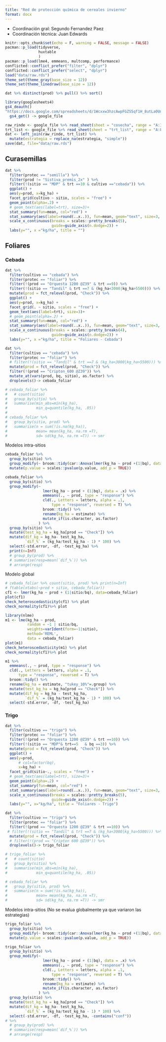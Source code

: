 ```yaml
---
title: "Red de protección química de cereales invierno"
format: docx
---
```

- Coordinación gral: Segundo Fernandez Paez
- Coordinación técnica: Juan Edwards

```r
knitr::opts_chunk$set(echo = F, warning = FALSE, message = FALSE)
pacman::p_load(tidyverse,
               huxtable
               )
pacman::p_load(lme4, emmeans, multcomp, performance)
conflicted::conflict_prefer("filter", "dplyr")
conflicted::conflict_prefer("select", "dplyr")
load("data/raw.rds")
theme_set(theme_gray(base_size = 12)) 
theme_set(theme_linedraw(base_size = 12)) 

dat %>% distinct(prod) %>% pull() %>% sort()
```

```r
library(googlesheets4)
gs4_deauth()
"https://docs.google.com/spreadsheets/d/1Wcxxw3hzcAwpFGZS5qf1H_8utLa0UnMIG6-sztdsYug/edit?usp=sharing" %>%
  gs4_get() -> google_file
```

```r
raw_rinde <- google_file %>% read_sheet(sheet = "cosecha", range = "A:I")
trt_list <- google_file %>% read_sheet(sheet = "trt_list", range = "A:F")
dat <- left_join(raw_rinde, trt_list) %>% 
  mutate(estrategia = replace_na(estrategia, "simple"))
save(dat, file="data/raw.rds")
```

## Curasemillas

```r
dat %>% 
  filter(protec == "semilla") %>% 
  filter(prod != "Sistiva_premis_2x" ) %>% 
  filter(!(sitio == "MDP" & trt ==10 & cultivo =="cebada")) %>% 
  ggplot() + 
  aes(y=prod, x=kg_ha) + 
  facet_grid(cultivo ~ sitio, scales = "free") + 
  geom_point(alpha=.2) +
  # geom_text(aes(label=trt), size=3)+
  stat_summary(fun=mean, col="red") + 
  stat_summary(aes(label=round(..x..)), fun=mean, geom="text", size=3, vjust=-.5) + 
  scale_x_continuous(breaks = scales::pretty_breaks(5), 
                     guide=guide_axis(n.dodge=2)) +
  labs(y="", x ="kg/ha", title = "")
```

## Foliares

### Cebada 

```r
dat %>% 
  filter(cultivo == "cebada") %>%
  filter(protec == "foliar") %>% 
  filter(!(prod == "Orquesta 1200 @Z39" & trt ==9)) %>% 
  filter(!(sitio == "Tandil" & trt ==7 & (kg_ha<3000|kg_ha>5500))) %>% 
  mutate(prod = fct_relevel(prod, "Check")) %>% 
  ggplot() + 
  aes(y=prod, x=kg_ha) + 
  facet_grid(. ~ sitio, scales = "free") +
  geom_text(aes(label=trt), size=3)+
  # geom_point(alpha=.2) +
  stat_summary(fun=mean, col="red") + 
  stat_summary(aes(label=round(..x..)), fun=mean, geom="text", size=3, vjust=-.5) + 
  scale_x_continuous(breaks = scales::pretty_breaks(4), 
                     guide=guide_axis(n.dodge=2)) +
  labs(y="", x ="kg/ha", title = "Foliares - Cebada")
```

```r
dat %>% 
  filter(cultivo == "cebada") %>%
  filter(protec == "foliar") %>%
  # filter(!(sitio == "Tandil" & trt ==7 & (kg_ha<3000|kg_ha>5500))) %>%
  mutate(prod = fct_relevel(prod, "Check")) %>% 
  filter(!(prod == "Cripton_600 @Z39")) %>% 
  mutate_at(vars(prod, bq, sitio), as.factor) %>% 
  droplevels()-> cebada_foliar

# cebada_foliar %>% 
#   # count(sitio)
#   group_by(sitio) %>% 
#   summarise(min_abs=min(kg_ha), 
#             min_q=quantile(kg_ha, .05))
# 
# cebada_foliar %>% 
#   group_by(sitio, prod) %>%
#   summarise(n = sum(!is.na(kg_ha)),
#             mean= mean(kg_ha, na.rm =T),
#             sd= sd(kg_ha, na.rm =T)) -> smr
```

Modelos intra-sitios

```r
cebada_foliar %>%
  group_by(sitio) %>%
  group_modify(~ broom::tidy(car::Anova(lmer(kg_ha ~ prod +(1|bq), data = .x)))) %>%
  mutate(p.value = scales::pvalue(p.value, add_p = TRUE))
```

```r
cebada_foliar %>%
  group_by(sitio) %>%
  group_modify(~ 
                 lmer(kg_ha ~ prod + (1|bq), data = .x) %>%
                 emmeans(., ~ prod, type = "response") %>%
                 cld(., Letters = letters, alpha = .1,
                     type = "response", reversed = T) %>%
                 broom::tidy() %>% 
                 rename(kg_ha = estimate) %>%
                 mutate_if(is.character, as.factor)
               ) %>% 
  group_by(sitio) %>% 
  mutate(test_kg_ha = kg_ha[prod == "Check"]) %>% 
  mutate(dif_kg = kg_ha- test_kg_ha,
         `dif_%` = (kg_ha/test_kg_ha - 1) * 100) %>% 
  select(-std.error, -df, -test_kg_ha) %>% 
  print(n=Inf)
  # group_by(prod) %>% 
  # summarise(resp=mean(`dif_%`)) %>% 
  # arrange(resp)
```

Modelo global 

```r
# cebada_foliar %>% count(sitio, prod) %>% print(n=Inf)
# ftable(xtabs(~prod + sitio, cebada_foliar))
cf1 <- lmer(kg_ha ~ prod + (1|sitio/bq), data=cebada_foliar)
plot(cf1)
check_heteroscedasticity(cf1) %>% plot
check_normality(cf1)%>% plot

library(nlme)
m1 <- lme(kg_ha ~ prod, 
          random = ~1 | sitio/bq, 
          weights=varIdent(form=~1|sitio), 
          method='REML', 
          data = cebada_foliar)
plot(m1)
check_heteroscedasticity(m1) %>% plot
check_normality(cf1)%>% plot

m1 %>% 
  emmeans(., ~ prod, type = "response") %>%  
  cld(., Letters = letters, alpha = .1,
      type = "response", reversed = T) %>%
  broom::tidy() %>% 
  rename(kg_ha = estimate, "tukey_10%"=.group) %>% 
  mutate(test_kg_ha = kg_ha[prod == "Check"]) %>% 
  mutate(dif_kg = kg_ha - test_kg_ha,
         `dif_%` = (kg_ha/test_kg_ha - 1) * 100) %>% 
  select(-std.error, -df, -test_kg_ha)
```

### Trigo 

```r
dat %>% 
  filter(cultivo == "trigo") %>%
  filter(protec == "foliar") %>% 
  filter(!(prod == "Orquesta 1200 @Z39" & trt ==10)) %>% 
  filter(!(sitio == "MDP"& trt==5	& bq ==3)) %>% 
  mutate(prod = fct_relevel(prod, "Check")) %>% 
  ggplot() + 
  aes(y=prod, 
      # col=factor(bq),  
      x=kg_ha) + 
  facet_grid(sitio~., scales = "free") + 
  # geom_text(aes(label=trt), size=3)+
  geom_point(alpha=.2) +
  stat_summary(fun=mean, col="red") + 
  stat_summary(aes(label=round(..x..)), fun=mean, geom="text", size=3, vjust=-.5) + 
  scale_x_continuous(breaks = scales::pretty_breaks(5), 
                     guide=guide_axis(n.dodge=2)) +  
  labs(y="", x="kg/ha", title = "Foliares - Trigo")
```

```r
dat %>% 
  filter(cultivo == "trigo") %>%
  filter(protec == "foliar") %>%
  filter(!(prod == "Orquesta 1200 @Z39" & trt ==10)) %>% 
 # filter(!(sitio == "Tandil" & trt ==7 & (kg_ha<3000|kg_ha>5500))) %>%
  mutate(prod = fct_relevel(prod, "Check")) %>% 
  # filter(!(prod == "Cripton 600 @Z39")) %>% 
  droplevels()-> trigo_foliar

# trigo_foliar %>% 
#   # count(sitio)
#   group_by(sitio) %>% 
#   summarise(min_abs=min(kg_ha), 
#             min_q=quantile(kg_ha, .05))

# cebada_foliar %>% 
#   group_by(sitio, prod) %>%
#   summarise(n = sum(!is.na(kg_ha)),
#             mean= mean(kg_ha, na.rm =T),
#             sd= sd(kg_ha, na.rm =T)) -> smr
```

Modelos intra-sitios (No se evalua globalmente ya que variaron las estrategias)

```r
trigo_foliar %>%
  group_by(sitio) %>%
  group_modify(~ broom::tidy(car::Anova(lmer(kg_ha ~ prod +(1|bq), data = .x)))) %>%
  mutate(p.value = scales::pvalue(p.value, add_p = TRUE))
```

```r
trigo_foliar %>%
  group_by(sitio) %>%
  group_modify(~ 
                 lmer(kg_ha ~ prod + (1|bq), data = .x) %>%
                 emmeans(., ~ prod, type = "response") %>%
                 cld(., Letters = letters, alpha = .1,
                     type = "response", reversed = T) %>%
                 broom::tidy() %>% 
                 rename(kg_ha = estimate) %>%
                 mutate_if(is.character, as.factor)
               ) %>% 
  group_by(sitio) %>% 
  mutate(test_kg_ha = kg_ha[prod == "Check"]) %>% 
  mutate(dif_kg = kg_ha- test_kg_ha,
         `dif_%` = (kg_ha/test_kg_ha - 1) * 100) %>% 
  select(-std.error, -df, -test_kg_ha, -contains("conf"))
# %>% 
  # group_by(prod) %>% 
  # summarise(resp=mean(`dif_%`)) %>% 
  # arrange(resp)
```

